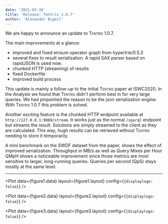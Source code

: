 ```yaml
---
date: '2021-03-26'
title: 'Release: Tentris 1.0.7'
author: 'Alexander Bigerl'
---
```


We are happy to announce an update to <span style="font-variant:small-caps;">Tentris</span> 1.0.7.

The main improvements at a glance:
* improved and fixed einsum operator graph from hypertrie/0.5.3
* several fixes to result serialization. A rapid SAX parser based on rapidJSON is used now.
* chunked HTTP (streaming) of results
* fixed Dockerfile
* improved build process

This update is mainly a follow-up to the initial <span style="font-variant:small-caps;">Tentris</span> paper at ISWC2020. In the Analysis we found that <span style="font-variant:small-caps;">Tentris</span> didn't perform best in for very large queries. We had pinpointed the reason to be the json serialization engine. With <span style="font-variant:small-caps;">Tentris</span> 1.0.7 this problem is solved.

Another exciting feature is the chunked HTTP endpoint available at `http://127.0.0.1:9080/stream`.
It works just as the normal `/sparql` endpoint but streams the result. Solutions are simply streamed to the client as they are calculated.
This way, hugh results can be retrieved without <span style="font-variant:small-caps;">Tentris</span> needing to store it temporarily.

A mini benchmark on the SWDF dataset from the paper, shows the effect of improved serialization.
Throughput in MB/s as well as Query Mixes per Hour QMpH shows a noticeable improvement since those metrics are most sensitive to larger, long-running queries.
Queries per second (QpS) stays mostly at the same level.

___



<Plot
  data={figure1.data}
  layout={figure1.layout}
  config={`{displaylogo: false}`}
/>


<Plot
  data={figure2.data}
  layout={figure2.layout}
  config={`{displaylogo: false}`}
/>


<Plot
  data={figure3.data}
  layout={figure3.layout}
  config={`{displaylogo: false}`}
/>


